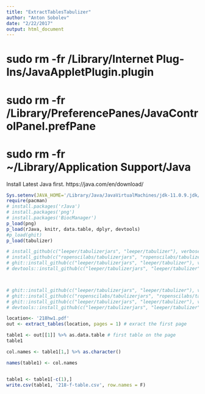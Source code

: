 ```yaml
---
title: "ExtractTablesTabulizer"
author: "Anton Sobolev"
date: "2/22/2017"
output: html_document
---
```


# sudo rm -fr /Library/Internet\ Plug-Ins/JavaAppletPlugin.plugin 
# sudo rm -fr /Library/PreferencePanes/JavaControlPanel.prefPane 
# sudo rm -fr ~/Library/Application\ Support/Java

Install Latest Java first.
https://java.com/en/download/
```r
Sys.setenv(JAVA_HOME='/Library/Java/JavaVirtualMachines/jdk-11.0.9.jdk/Contents/Home')
require(pacman)
# install.packages('rJava')
# install.packages('png')
# install.packages('BiocManager')
p_load(png)
p_load(rJava, knitr, data.table, dplyr, devtools)
#p_load(ghit)
p_load(tabulizer)

# install_github(c("leeper/tabulizerjars", "leeper/tabulizer"), verbose = TRUE, INSTALL_opts = "--no-multiarch", dependencies = c("Depends", "Imports"))
# install_github(c("ropenscilabs/tabulizerjars", "ropenscilabs/tabulizer"))
# ghit::install_github(c("leeper/tabulizerjars", "leeper/tabulizer"), verbose = TRUE)
# devtools::install_github(c("leeper/tabulizerjars", "leeper/tabulizer"), verbose = TRUE, args = "--no-multiarch", dependencies = c("Depends", "Imports"))



# ghit::install_github(c("leeper/tabulizerjars", "leeper/tabulizer"), verbose = TRUE, INSTALL_opts = "--no-multiarch", dependencies = c("Depends", "Imports"))
# ghit::install_github(c("ropenscilabs/tabulizerjars", "ropenscilabs/tabulizer"))
# ghit::install_github(c("leeper/tabulizerjars", "leeper/tabulizer"), verbose = TRUE)
# devtools::install_github(c("leeper/tabulizerjars", "leeper/tabulizer"), verbose = TRUE, args = "--no-multiarch", dependencies = c("Depends", "Imports"))
```

```r
location<- '218hw1.pdf'
out <- extract_tables(location, pages = 1) # exract the first page

table1 <- out[[1]] %>% as.data.table # first table on the page
table1

col.names <- table1[1,] %>% as.character()

names(table1) <- col.names


table1 <- table1[-c(1),]
write.csv(table1, '218-f-table.csv', row.names = F)
```
